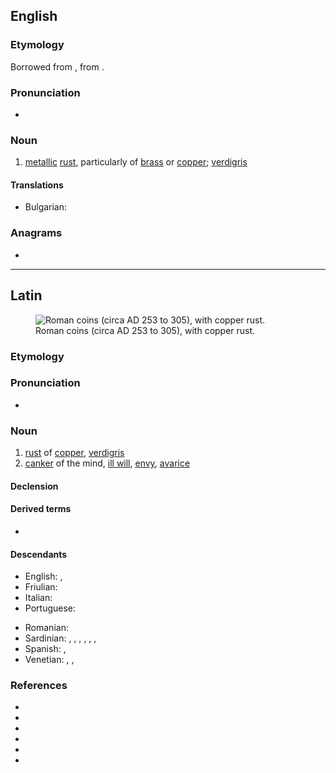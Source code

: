 {{also|ærugo}}
==English==

===Etymology===
Borrowed from {{bor|en|la|aerūgō}}, from {{m|la|aes||copper, bronze, brass}}.

===Pronunciation===
* {{IPA|/iːˈɹuːɡoʊ/|/ɪˈɹuːɡoʊ/|/aɪˈɹuːɡoʊ/|lang=en}}

===Noun===
{{en-noun|-}}

# [[metal]]lic [[rust]], particularly of [[brass]] or [[copper]]; [[verdigris]]

====Translations====
{{trans-top|metallic rust}}
* Bulgarian: {{t+|bg|патина}}
{{trans-mid}}
{{trans-bottom}}

===Anagrams===
* {{anagrams|en|a=aegoru|Aguero}}

----

==Latin==
[[File:Frome Hoard pile of coins.jpg|thumb|Roman coins (circa AD 253 to 305), with copper rust.]]

===Etymology===
{{suffix|la|aes|pos1=oblique stem: {{m|la||aer-}}|t1=copper”, “bronze”, “brass|ūgō}}

===Pronunciation===
* {{la-IPA|aerūgō}}

===Noun===
{{la-noun|aerūgō|aerūginis|f|third}}

# [[rust]] of [[copper]], [[verdigris]]
# [[canker]] of the mind, [[ill will]], [[envy]], [[avarice]]

====Declension====
{{la-decl-3rd|aerūgō|aerūgin}}

====Derived terms====
* {{l|la|aerūginōsus}}

====Descendants====
{{top2}}
* English: {{l|en|aerugo}}, {{l|en|aerugite}}
* Friulian: {{l|fur|ruzin}}
* Italian: {{l|it|ruggine}}
* Portuguese: {{l|pt|aerugita}}
{{mid2}}
* Romanian: {{l|ro|rugină}}
* Sardinian: {{l|sc|arroina}}, {{l|sc|arrúnia}}, {{l|sc|orroina}}, {{l|sc|rubinzu}}, {{l|sc|arroinu}}, {{l|sc|ruinu}}, {{l|sc|arruinu}}
* Spanish: {{l|es|orín}}, {{l|es|erúgine}}
* Venetian: {{l|vec|rùxen}}, {{l|vec|rùxene}}, {{l|vec|rùzen}}
{{bottom}}

===References===
* {{R:L&S}}
* {{R:Elementary Lewis}}
* {{R:du Cange}}
* {{R:Gaffiot}}
* {{R:OLD|1|aerūgō|70/2}}
* {{R:Peck}}